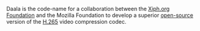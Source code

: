 {{Codec video|id=daala|for=[[Ogg]]|encoder=y|mod=daala}}
{{Xiph|Daala}}
{{Website|Daala|https://www.xiph.org/daala/|on=Xiph.org}}

Daala is the code-name for a collaboration between the [[Xiph.org Foundation]] and the Mozilla Foundation to develop a superior [[open-source]] version of the [[H.265]] video compression codec.